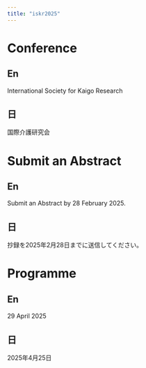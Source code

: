 ```yaml
---
title: "iskr2025"
---
```


# Conference

::: {.panel-tabset}
## En  {.unnumbered}

International Society for Kaigo Research

## 日   {.unnumbered}

国際介護研究会

:::

# Submit an Abstract

::: {.panel-tabset}
## En  {.unnumbered}

Submit an Abstract by 28 February 2025.

## 日   {.unnumbered}

抄録を2025年2月28日までに送信してください。

:::

# Programme

::: {.panel-tabset}
## En  {.unnumbered}

29 April 2025

## 日   {.unnumbered}

2025年4月25日

:::


